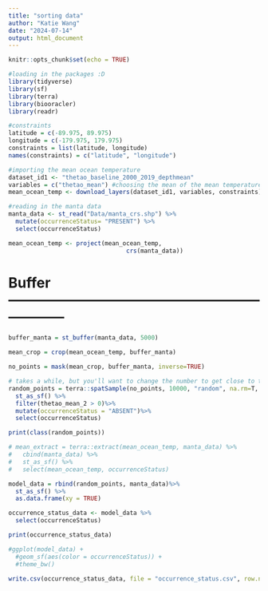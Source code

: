 ```yaml
---
title: "sorting data"
author: "Katie Wang"
date: "2024-07-14"
output: html_document
---
```


```r
knitr::opts_chunk$set(echo = TRUE)
```

```r
#loading in the packages :D
library(tidyverse)
library(sf)
library(terra)
library(biooracler)
library(readr)
```

```r
#constraints
latitude = c(-89.975, 89.975)
longitude = c(-179.975, 179.975)
constraints = list(latitude, longitude)
names(constraints) = c("latitude", "longitude")
```

```r
#importing the mean ocean temperature
dataset_id1 <- "thetao_baseline_2000_2019_depthmean"
variables = c("thetao_mean") #choosing the mean of the mean temperature 
mean_ocean_temp <- download_layers(dataset_id1, variables, constraints) #downloading the specific manta data layer 

```

```r
#reading in the manta data 
manta_data <- st_read("Data/manta_crs.shp") %>% 
  mutate(occurrenceStatus= "PRESENT") %>% 
  select(occurrenceStatus)

mean_ocean_temp <- project(mean_ocean_temp,
                                 crs(manta_data))
```

# Buffer ------------------------------------------------------------------
```r
buffer_manta = st_buffer(manta_data, 5000)
```

```r
mean_crop = crop(mean_ocean_temp, buffer_manta)
```

```r
no_points = mask(mean_crop, buffer_manta, inverse=TRUE)
```

```r
# takes a while, but you'll want to change the number to get close to the number of occurences you have
random_points = terra::spatSample(no_points, 10000, "random", na.rm=T, as.points=TRUE) %>% 
  st_as_sf() %>% 
  filter(thetao_mean_2 > 0)%>% 
  mutate(occurrenceStatus = "ABSENT")%>% 
  select(occurrenceStatus)

print(class(random_points))
```

```r
# mean_extract = terra::extract(mean_ocean_temp, manta_data) %>% 
#   cbind(manta_data) %>% 
#   st_as_sf() %>% 
#   select(mean_ocean_temp, occurrenceStatus)


```

```r
model_data = rbind(random_points, manta_data)%>% 
  st_as_sf() %>% 
  as.data.frame(xy = TRUE)

occurrence_status_data <- model_data %>%
  select(occurrenceStatus)

print(occurrence_status_data)

#ggplot(model_data) +
  #geom_sf(aes(color = occurrenceStatus)) +
  #theme_bw()
```

```r
write.csv(occurrence_status_data, file = "occurrence_status.csv", row.names = FALSE)
```





